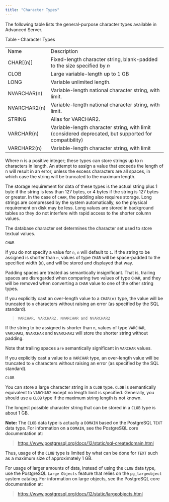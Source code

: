 ```yaml
---
title: "Character Types"
---
```


<div id="character_types" class="registered_link"></div>

The following table lists the general-purpose character types available in Advanced Server.

Table ‑ Character Types

|              |                                                                                                       |
| ------------ | ----------------------------------------------------------------------------------------------------- |
| Name         | Description                                                                                           |
| CHAR\[(n)]   | Fixed-length character string, blank-padded to the size specified by *n*                              |
| CLOB         | Large variable-length up to 1 GB                                                                      |
| LONG         | Variable unlimited length.                                                                            |
| NVARCHAR(n)  | Variable-length national character string, with limit.                                                |
| NVARCHAR2(n) | Variable-length national character string, with limit.                                                |
| STRING       | Alias for VARCHAR2.                                                                                   |
| VARCHAR(n)   | Variable-length character string, with limit (considered deprecated, but supported for compatibility) |
| VARCHAR2(n)  | Variable-length character string, with limit                                                          |

Where n is a positive integer; these types can store strings up to n characters in length. An attempt to assign a value that exceeds the length of n will result in an error, unless the excess characters are all spaces, in which case the string will be truncated to the maximum length.

The storage requirement for data of these types is the actual string plus 1 byte if the string is less than 127 bytes, or 4 bytes if the string is 127 bytes or greater. In the case of `CHAR`, the padding also requires storage. Long strings are compressed by the system automatically, so the physical requirement on disk may be less. Long values are stored in background tables so they do not interfere with rapid access to the shorter column values.

The database character set determines the character set used to store textual values.

`CHAR`

If you do not specify a value for `n`, `n` will default to `1`. If the string to be assigned is shorter than `n`, values of type `CHAR` will be space-padded to the specified width (`n`), and will be stored and displayed that way.

Padding spaces are treated as semantically insignificant. That is, trailing spaces are disregarded when comparing two values of type `CHAR`, and they will be removed when converting a `CHAR` value to one of the other string types.

If you explicitly cast an over-length value to a `CHAR(n)` type, the value will be truncated to `n` characters without raising an error (as specified by the SQL standard).

> `VARCHAR, VARCHAR2, NVARCHAR and NVARCHAR2`

If the string to be assigned is shorter than `n`, values of type `VARCHAR`, `VARCHAR2`, `NVARCHAR` and `NVARCHAR2` will store the shorter string without padding.

Note that trailing spaces `are` semantically significant in `VARCHAR` values.

If you explicitly cast a value to a `VARCHAR` type, an over-length value will be truncated to `n` characters without raising an error (as specified by the SQL standard).

`CLOB`

You can store a large character string in a `CLOB` type. `CLOB` is semantically equivalent to `VARCHAR2` except no length limit is specified. Generally, you should use a `CLOB` type if the maximum string length is not known.

The longest possible character string that can be stored in a `CLOB` type is about 1 GB.

**Note:** The `CLOB` data type is actually a `DOMAIN` based on the PostgreSQL `TEXT` data type. For information on a `DOMAIN`, see the PostgreSQL core documentation at:

> <https://www.postgresql.org/docs/12/static/sql-createdomain.html>

Thus, usage of the `CLOB` type is limited by what can be done for `TEXT` such as a maximum size of approximately 1 GB.

For usage of larger amounts of data, instead of using the `CLOB` data type, use the PostgreSQL `Large Objects` feature that relies on the `pg_largeobject` system catalog. For information on large objects, see the PostgreSQL core documentation at:

> <https://www.postgresql.org/docs/12/static/largeobjects.html>
